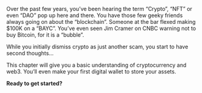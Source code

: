 Over the past few years, you’ve been hearing the term “Crypto”, “NFT” or even “DAO” pop up here and there. You have those few geeky friends always going on about the “blockchain”. Someone at the bar flexed making $100K on a “BAYC”. You’ve even seen Jim Cramer on CNBC warning not to buy Bitcoin, for it is a “bubble”.

While you initially dismiss crypto as just another scam, you start to have second thoughts…

This chapter will give you a basic understanding of cryptocurrency and web3. You’ll even make your first digital wallet to store your assets.

**Ready to get started?**
